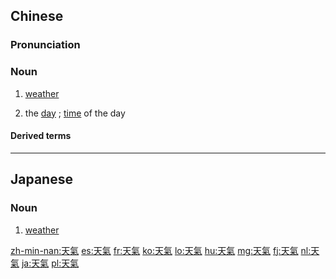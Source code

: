 {{also|天気|天气}}
==Chinese==
{{zh-forms|s=天气|2=gas; air; [[qi]]}}

===Pronunciation===
{{zh-pron
|m=tiānqì
|c=tin1 hei3
|h=pfs=thiên-hi
|md=tiĕng-ké
|mn=thiⁿ-khì
|w=1thi qi
|mc=y,1
|oc=1;1
|ma=y
|cat=n
}}

===Noun===
{{zh-noun}}

# [[weather]]
#: {{zh-x|如果 天氣 允許 的話|if the '''weather''' permits}}
#: {{zh-x|趁 天氣 好，快 出去 玩兒{r} 吧。|While the '''weather''''s good, go outside and play.}}
# the [[day]] {{gloss|as an approximate time}}; [[time]] of the day
#: {{zh-x|天氣 還 早 呢。|It's early in the day yet.}}

====Derived terms====
{{zh-der|天氣預報|天氣圖|時行天氣|鬧天氣}}

{{zh-cat|Beginning}}

----

==Japanese==
{{ja-kanjitab|てん|き|yomi=on}}

===Noun===
{{ja-noun|てんき|shin=天気}}

# [[weather]]

[[zh-min-nan:天氣]]
[[es:天氣]]
[[fr:天氣]]
[[ko:天氣]]
[[lo:天氣]]
[[hu:天氣]]
[[mg:天氣]]
[[fj:天氣]]
[[nl:天氣]]
[[ja:天氣]]
[[pl:天氣]]